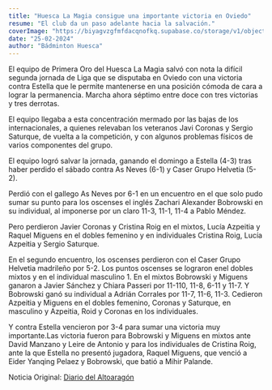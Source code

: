 ```yaml
---
title: "Huesca La Magia consigue una importante victoria en Oviedo"
resume: "El club da un paso adelante hacia la salvación."
coverImage: "https://biyagvzgfmfdacqnofkq.supabase.co/storage/v1/object/public/images/blog/e64229fc-1f48-4291-bf01-20ce876fa35b.webp"
date: "25-02-2024"
author: "Bádminton Huesca"
---
```


El equipo de Primera Oro del Huesca La Magia salvó con nota la difícil segunda jornada de Liga que se disputaba en Oviedo con una victoria contra Estella que le permite mantenerse en una posición cómoda de cara a lograr la permanencia. Marcha ahora séptimo entre doce con tres victorias y tres derrotas.

El equipo llegaba a esta concentración mermado por las bajas de los internacionales, a quienes relevaban los veteranos Javi Coronas y Sergio Saturque, de vuelta a la competición, y con algunos problemas físicos de varios componentes del grupo.

El equipo logró salvar la jornada, ganando el domingo a Estella (4-3) tras haber perdido el sábado contra As Neves (6-1) y Caser Grupo Helvetia (5-2).

Perdió con el gallego As Neves por 6-1 en un encuentro en el que solo pudo sumar su punto para los oscenses el inglés Zachari Alexander Bobrowski en su individual, al imponerse por un claro 11-3, 11-1, 11-4 a Pablo Méndez.

Pero perdieron Javier Coronas y Cristina Roig en el mixtos, Lucía Azpeitia y Raquel Miguens en el dobles femenino y en individuales Cristina Roig, Lucía Azpeitia y Sergio Saturque.

En el segundo encuentro, los oscenses perdieron con el Caser Grupo Helvetia madrileño por 5-2. Los puntos oscenses se lograron enel dobles mixtos y en el individual masculino 1. En el mixtos Bobrowski y Miguens ganaron a Javier Sánchez y Chiara Passeri por 11-110, 11-8, 6-11 y 11-7. Y Bobrowski ganó su individual a Adrián Corrales por 11-7, 11-6, 11-3. Cedieron Azpeitia y Miguens en el dobles femenino, Coronas y Saturque, en masculino y Azpeitia, Roid y Coronas en los individuales.

Y contra Estella vencieron por 3-4 para sumar una victoria muy importante.Las victoria fueron para Bobrowski y Miguens en mixtos ante David Manzano y Leire de Antonio y para los individuales de Cristina Roig, ante la que Estella no presentó jugadora, Raquel Miguens, que venció a Eider Yanqing Pelaez y Bobrowski, que batió a Mihir Palande.

Noticia Original: [Diario del Altoaragón](https://www.diariodelaltoaragon.es/noticias/deportes/2024/02/25/huesca-la-magia-consigue-una-importante-victoria-en-oviedo-1713949-daa.html)
